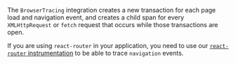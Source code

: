The `BrowserTracing` integration creates a new transaction for each page load and navigation event, and creates a child span for every `XMLHttpRequest` or `fetch` request that occurs while those transactions are open.

<Note>

If you are using `react-router` in your application, you need to use our [`react-router` instrumentation](/platforms/javascript/guides/react/integrations/react-router/) to be able to trace `navigation` events.

</Note>
